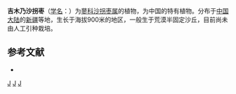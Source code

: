 {{Speciesbox 
| taxon = Calligonum jimunaicum
| authority = [[毛祖美|Z. M. Mao]]
}}

'''吉木乃沙拐枣'''（[[学名|学名]]：{{lang|la|''Calligonum jimunaicum''}}）为[[蓼科|蓼科]][[沙拐枣属|沙拐枣属]]的植物，为中国的特有植物。分布于[[中国大陆|中国大陆]]的[[新疆|新疆]]等地，生长于海拔900米的地区，一般生于荒漠半固定沙丘，目前尚未由人工引种栽培。

== 参考文献 ==
<div class="references-small">
* {{cite web| url =http://www.bioinfo.cn/db05/KmzwSpecies.php?action=view&id=17224| title =吉木乃沙拐枣| work =《中国高等植物数据库全库》| publisher =中国科学院微生物研究所| author =昆明植物研究所| accessdate =2009-02-25}}{{dead link|date=2017年12月 |bot=InternetArchiveBot |fix-attempted=yes }}
</div>

{{Taxonbar}}

[[Category:沙拐枣属|J]]
[[Category:中國特有植物|J]]
[[Category:新疆植物|J]]